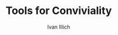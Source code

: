 ---
updated: 2020-08-16
title: 'Tools for Conviviality'
author: 'Ivan Illich'
published: true
cover: './toolsconviviality.jpg'
type: ['antibook']
url: 'https://www.librarything.com/work/60939'
---